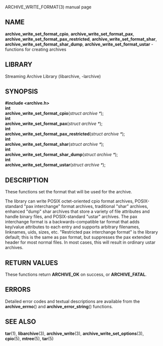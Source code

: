 ARCHIVE_WRITE_FORMAT(3) manual page 
== NAME == 
'''archive_write_set_format_cpio''', 
'''archive_write_set_format_pax''', 
'''archive_write_set_format_pax_restricted''', 
'''archive_write_set_format_shar''', 
'''archive_write_set_format_shar_dump''', 
'''archive_write_set_format_ustar''' 
- functions for creating archives 
== LIBRARY == 
Streaming Archive Library (libarchive, -larchive) 
== SYNOPSIS == 
'''<nowiki>#include <archive.h></nowiki>''' 
<br> 
'''int''' 
<br> 
'''archive_write_set_format_cpio'''(''struct archive *''); 
<br> 
'''int''' 
<br> 
'''archive_write_set_format_pax'''(''struct archive *''); 
<br> 
'''int''' 
<br> 
'''archive_write_set_format_pax_restricted'''(''struct archive *''); 
<br> 
'''int''' 
<br> 
'''archive_write_set_format_shar'''(''struct archive *''); 
<br> 
'''int''' 
<br> 
'''archive_write_set_format_shar_dump'''(''struct archive *''); 
<br> 
'''int''' 
<br> 
'''archive_write_set_format_ustar'''(''struct archive *''); 
== DESCRIPTION == 
These functions set the format that will be used for the archive. 

The library can write 
POSIX octet-oriented cpio format archives, 
POSIX-standard 
"pax interchange" 
format archives, 
traditional 
"shar" 
archives, 
enhanced 
"dump" 
shar archives that store a variety of file attributes and handle binary files, 
and 
POSIX-standard 
"ustar" 
archives. 
The pax interchange format is a backwards-compatible tar format that 
adds key/value attributes to each entry and supports arbitrary 
filenames, linknames, uids, sizes, etc. 
"Restricted pax interchange format" 
is the library default; this is the same as pax format, but suppresses 
the pax extended header for most normal files. 
In most cases, this will result in ordinary ustar archives. 
== RETURN VALUES == 
These functions return 
'''ARCHIVE_OK''' 
on success, or 
'''ARCHIVE_FATAL'''. 
== ERRORS == 
Detailed error codes and textual descriptions are available from the 
'''archive_errno'''() 
and 
'''archive_error_string'''() 
functions. 
== SEE ALSO == 
'''tar'''(1), 
'''libarchive'''(3), 
'''archive_write'''(3), 
'''archive_write_set_options'''(3), 
'''cpio'''(5), 
'''mtree'''(5), 
'''tar'''(5) 
